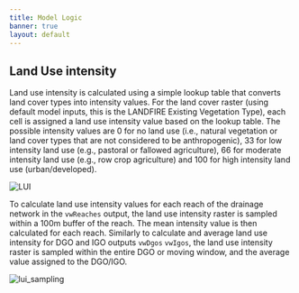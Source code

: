 ```yaml
---
title: Model Logic
banner: true
layout: default
---
```


## Land Use intensity

Land use intensity is calculated using a simple lookup table that converts land cover types into intensity values. For the land cover raster (using default model inputs, this is the LANDFIRE Existing Vegetation Type), each cell is assigned a land use intensity value based on the lookup table. The possible intensity values are 0 for no land use (i.e., natural vegetation or land cover types that are not considered to be anthropogenic), 33 for low intensity land use (e.g., pastoral or fallowed agriculture), 66 for moderate intensity land use (e.g., row crop agriculture) and 100 for high intensity land use (urban/developed).

![LUI](/img/anthro/lui_conv.png)

To calculate land use intensity values for each reach of the drainage network in the `vwReaches` output, the land use intensity raster is sampled within a 100m buffer of the reach. The mean intensity value is then calculated for each reach. Similarly to calculate and average land use intensity for DGO and IGO outputs `vwDgos` `vwIgos`, the land use intensity raster is sampled within the entire DGO or moving window, and the average value assigned to the DGO/IGO.

![lui_sampling](/img/anthro/lui_sampling.png)
